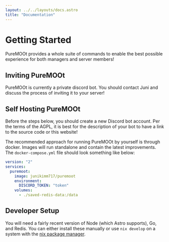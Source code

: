 ```yaml
---
layout: ../../layouts/docs.astro
title: "Documentation"
---
```


# Getting Started

PureMOOt provides a whole suite of commands to enable the best possible
experience for both managers and server members!

## Inviting PureMOOt

PureMOOt is currently a private discord bot. You should contact Juni and discuss
the process of inviting it to your server!

## Self Hosting PureMOOt

Before the steps below, you should create a new Discord bot account. Per the
terms of the AGPL, it is best for the description of your bot to have a link to
the source code or this website!

The recommended approach for running PureMOOt by yourself is through docker.
Images will run standalone and contain the latest improvements. The
`docker-compose.yml` file should look something like below:

```yaml
version: "2"
services:
  puremoot:
    image: junikimm717/puremoot
    environment:
      DISCORD_TOKEN: "token"
    volumes:
      - ./saved-redis-data:/data
```

## Developer Setup

You will need a fairly recent version of Node (which Astro supports), Go, and
Redis. You can either install these manually or use `nix develop` on a system
with the [nix package manager](https://nixos.org).
